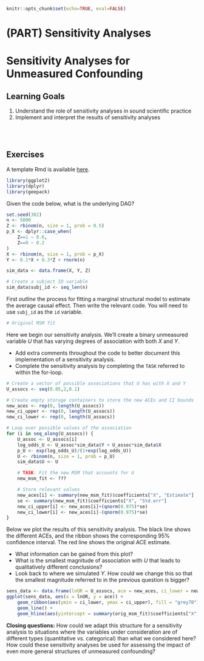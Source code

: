 ```r
knitr::opts_chunk$set(echo=TRUE, eval=FALSE)
```

# (PART) Sensitivity Analyses {-}

# Sensitivity Analyses for Unmeasured Confounding

## Learning Goals {-}

1. Understand the role of sensitivity analyses in sound scientific practice
2. Implement and interpret the results of sensitivity analyses

<br><br>

## Exercises {-}

A template Rmd is available [here](template_rmds/09-sensitivity.Rmd).

```r
library(ggplot2)
library(dplyr)
library(geepack)
```

Given the code below, what is the underlying DAG?

```r
set.seed(302)
n <- 5000
Z <- rbinom(n, size = 1, prob = 0.5)
p_X <- dplyr::case_when(
    Z==1 ~ 0.6,
    Z==0 ~ 0.2
)
X <- rbinom(n, size = 1, prob = p_X)
Y <- 0.1*X + 0.3*Z + rnorm(n)

sim_data <- data.frame(X, Y, Z)

# Create a subject ID variable
sim_data$subj_id <- seq_len(n)
```

First *outline* the process for fitting a marginal structural model to estimate the average causal effect. Then write the relevant code. You will need to use `subj_id` as the `id` variable.

```r
# Original MSM fit

```

Here we begin our sensitivity analysis. We'll create a binary unmeasured variable $U$ that has varying degrees of association with both $X$ and $Y$.

- Add extra comments throughout the code to better document this implementation of a sensitivity analysis.
- Complete the sensitivity analysis by completing the `TASK` referred to within the for-loop.

```r
# Create a vector of possible associations that U has with X and Y
U_assocs <- seq(0.05,2,0.1)

# Create empty storage containers to store the new ACEs and CI bounds
new_aces <- rep(0, length(U_assocs))
new_ci_upper <- rep(0, length(U_assocs))
new_ci_lower <- rep(0, length(U_assocs))

# Loop over possible values of the association
for (i in seq_along(U_assocs)) {
    U_assoc <- U_assocs[i]
    log_odds_U <- U_assoc*sim_data$Y + U_assoc*sim_data$X
    p_U <- exp(log_odds_U)/(1+exp(log_odds_U))
    U <- rbinom(n, size = 1, prob = p_U)
    sim_data$U <- U

    # TASK: Fit the new MSM that accounts for U
    new_msm_fit <- ???

    # Store relevant values
    new_aces[i] <- summary(new_msm_fit)$coefficients["X", "Estimate"]
    se <- summary(new_msm_fit)$coefficients["X", "Std.err"]
    new_ci_upper[i] <- new_aces[i]+(qnorm(0.975)*se)
    new_ci_lower[i] <- new_aces[i]-(qnorm(0.975)*se)
}
```

Below we plot the results of this sensitivity analysis. The black line shows the different ACEs, and the ribbon shows the corresponding 95% confidence interval. The red line shows the original ACE estimate.

- What information can be gained from this plot?
- What is the smallest magnitude of association with $U$ that leads to qualitatively different conclusions?
- Look back to where we simulated $Y$. How could we change this so that the smallest magnitude referred to in the previous question is bigger?

```r
sens_data <- data.frame(lnOR = U_assocs, ace = new_aces, ci_lower = new_ci_lower, ci_upper = new_ci_upper)
ggplot(sens_data, aes(x = lnOR, y = ace)) +
    geom_ribbon(aes(ymin = ci_lower, ymax = ci_upper), fill = "grey70") +
    geom_line() +
    geom_hline(aes(yintercept = summary(orig_msm_fit)$coefficients["X", "Estimate"]), color = "red")
```

**Closing questions:** How could we adapt this structure for a sensitivity analysis to situations where the variables under consideration are of different types (quantitative vs. categorical) than what we considered here? How could these sensitivity analyses be used for assessing the impact of even more general structures of unmeasured confounding?
